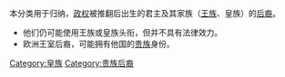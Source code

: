 本分类用于归纳，[[政权|政权]]被推翻后出生的君主及其家族（[[王族|王族]]、皇族）的[[后裔|后裔]]。
*他们仍可能使用王族或皇族头衔，但并不具有法律效力。
*欧洲王室后裔，可能拥有他国的[[贵族|贵族]]身份。

[[Category:皇族|Category:皇族]]
[[Category:贵族后裔|Category:贵族后裔]]